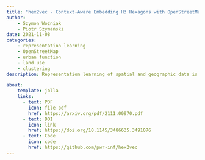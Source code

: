 ```yaml
---
title: "hex2vec - Context-Aware Embedding H3 Hexagons with OpenStreetMap Tags"
author:
    - Szymon Woźniak
    - Piotr Szymański
date: 2021-11-08
categories:
    - representation learning
    - OpenStreetMap
    - urban function
    - land use
    - clustering
description: Representation learning of spatial and geographic data is a rapidly developing field which allows for similarity detection between areas and high-quality inference using deep neural networks. Past approaches however concentrated on embedding raster imagery (maps, street or satellite photos), mobility data or road networks. In this paper we propose the first approach to learning vector representations of OpenStreetMap regions with respect to urban functions and land-use in a micro-region grid. We identify a subset of OSM tags related to major characteristics of land-use, building and urban region functions, types of water, green or other natural areas. Through manual verification of tagging quality, we selected 36 cities were for training region representations. Uber's H3 index was used to divide the cities into hexagons, and OSM tags were aggregated for each hexagon. We propose the hex2vec method based on the Skip-gram model with negative sampling. The resulting vector representations showcase semantic structures of the map characteristics, similar to ones found in vector-based language models. We also present insights from region similarity detection in six Polish cities and propose a region typology obtained through agglomerative clustering.

about:
    template: jolla
    links:
      - text: PDF
        icon: file-pdf
        href: https://arxiv.org/pdf/2111.00970.pdf
      - text: DOI
        icon: link
        href: https://doi.org/10.1145/3486635.3491076
      - text: Code
        icon: code
        href: https://github.com/pwr-inf/hex2vec
---
```



